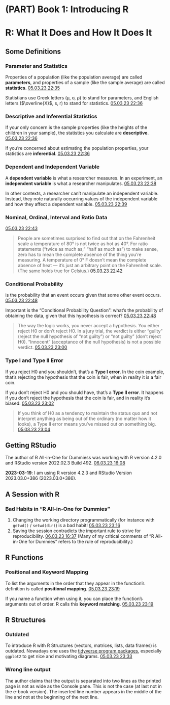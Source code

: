 
# (PART) Book 1: Introducing R {.unnumbered}

# R: What It Does and How It Does It

## Some Definitions

::: infobox
### Parameter and Statistics {.unnumbered}

Properties of a population (like the population average) are called
**parameters**, and properties of a sample (like the sample average) are
called **statistics**. [05.03.23
22:35](calibre://view-book/_hex_-4d61696e/3455/EPUB?open_at=epubcfi%28/12/2/4%5Bc01-body-0001%5D/2/8/8/18%5Bc01-para-0012%5D/2%3A36%29)

Statistians use Greek letters (μ, σ, ρ) to stand for parameters, and
English letters ($\overline{X}$, s, r) to stand for statistics.
[05.03.23
22:36](calibre://view-book/_hex_-4d61696e/3455/EPUB?open_at=epubcfi%28/12/2/4%5Bc01-body-0001%5D/2/8/8/20%5Bc01-para-0013%5D/2%3A49%29)
:::

::: infobox
### Descriptive and Inferential Statistics {.unnumbered}

If your only concern is the sample properties (like the heights of the
children in your sample), the statistics you calculate are
**descriptive**. [05.03.23
22:36](calibre://view-book/_hex_-4d61696e/3455/EPUB?open_at=epubcfi%28/12/2/4%5Bc01-body-0001%5D/2/8/8/18%5Bc01-para-0012%5D/2%3A172%29)

If you're concerned about estimating the population properties, your
statistics are **inferential**. [05.03.23
22:36](calibre://view-book/_hex_-4d61696e/3455/EPUB?open_at=epubcfi%28/12/2/4%5Bc01-body-0001%5D/2/8/8/18%5Bc01-para-0012%5D/2%3A344%29)
:::

::: infobox
### Dependent and Independent Variable {.unnumbered}

A **dependent variable** is what a researcher measures. In an
experiment, an **independent variable** is what a researcher
manipulates. [05.03.23
22:38](calibre://view-book/_hex_-4d61696e/3455/EPUB?open_at=epubcfi%28/12/2/4%5Bc01-body-0001%5D/2/8/10/14%5Bc01-para-0018%5D/2%3A1%29)

In other contexts, a researcher can't manipulate an independent
variable. Instead, they note naturally occurring values of the
independent variable and how they affect a dependent variable. [05.03.23
22:39](calibre://view-book/_hex_-4d61696e/3455/EPUB?open_at=epubcfi%28/12/2/4%5Bc01-body-0001%5D/2/8/10/14%5Bc01-para-0018%5D/2%3A110%29)
:::

### Nominal, Ordinal, Interval and Ratio Data {.unnumbered}

[05.03.23
22:43](calibre://view-book/_hex_-4d61696e/3455/EPUB?open_at=epubcfi%28/12/2/4%5Bc01-body-0001%5D/2/8/12/4%5Bh3-3%5D/1%3A0%29)

> People are sometimes surprised to find out that on the Fahrenheit
> scale a temperature of 80° is not twice as hot as 40°. For ratio
> statements ("twice as much as," "half as much as") to make sense, zero
> has to mean the complete absence of the thing you're measuring. A
> temperature of 0° F doesn't mean the complete absence of heat --- it's
> just an arbitrary point on the Fahrenheit scale. (The same holds true
> for Celsius.) [05.03.23
> 22:42](calibre://view-book/_hex_-4d61696e/3455/EPUB?open_at=epubcfi%28/12/2/4%5Bc01-body-0001%5D/2/8/12/16%5Bc01-para-0026%5D/1%3A0%29)

::: infobox
### Conditional Probability {.unnumbered}

is the probability that an event occurs given that some other event
occurs. [05.03.23
22:48](calibre://view-book/_hex_-4d61696e/3455/EPUB?open_at=epubcfi%28/12/2/4%5Bc01-body-0001%5D/2/8/14/24%5Bc01-para-0037%5D/2/1%3A0%29)

Important is the "Conditional Probability Question": what's the
probability of obtaining the data, given that this hypothesis is
correct? [05.03.23
22:48](calibre://view-book/_hex_-4d61696e/3455/EPUB?open_at=epubcfi%28/12/2/4%5Bc01-body-0001%5D/2/8/16/10%5Bc01-para-0040%5D/1%3A33%29)
:::

> The way the logic works, you never accept a hypothesis. You either
> reject H0 or don't reject H0. In a jury trial, the verdict is either
> "guilty" (reject the null hypothesis of "not guilty") or "not guilty"
> (don't reject H0). "Innocent" (acceptance of the null hypothesis) is
> not a possible verdict. [05.03.23
> 23:00](calibre://view-book/_hex_-4d61696e/3455/EPUB?open_at=epubcfi%28/12/2/4%5Bc01-body-0001%5D/2/8/18/14%5Bc01-para-0049%5D/2%3A35%29)

::: infobox
### Type I and Type II Error {.unnumbered}

If you reject H0 and you shouldn't, that's a **Type I error**. In the
coin example, that's rejecting the hypothesis that the coin is fair,
when in reality it is a fair coin.

If you don't reject H0 and you should have, that's a **Type II error**.
It happens if you don't reject the hypothesis that the coin is fair, and
in reality it's biased. [05.03.23
23:02](calibre://view-book/_hex_-4d61696e/3455/EPUB?open_at=epubcfi%28/12/2/4%5Bc01-body-0001%5D/2/8/20/12%5Bc01-para-0055%5D/1%3A0%29)
:::

> If you think of H0 as a tendency to maintain the status quo and not
> interpret anything as being out of the ordinary (no matter how it
> looks), a Type II error means you've missed out on something big.
> [05.03.23
> 23:04](calibre://view-book/_hex_-4d61696e/3455/EPUB?open_at=epubcfi%28/12/2/4%5Bc01-body-0001%5D/2/8/20/18%5Bc01-para-0058%5D/1%3A0%29)

## Getting RStudio

The author of R All-in-One for Dummiess was working with R version 4.2.0
and RStudio version 2022.02.3 Build 492. [06.03.23
16:08](calibre://view-book/_hex_-4d61696e/3455/EPUB?open_at=epubcfi%28/12/2/4%5Bc01-body-0001%5D/2/12/14%5Bc01-para-0071%5D/2%3A1%29)

**2023-03-19**: I am using R version 4.2.3 and RStudio Version
2023.03.0+386 (2023.03.0+386).

## A Session with R

::: errorbox
### Bad Habits in "R All-in-One for Dummies" {.unnumbered}

1.  Changing the working directory programmatically (for instance with
    `getwd()` / `setwd(dir)`) is a bad habit! [05.03.23
    23:16](calibre://view-book/_hex_-4d61696e/3455/EPUB?open_at=epubcfi%28/12/2/4%5Bc01-body-0001%5D/2/14/10/4%5Bh3-8%5D/1%3A0%29)
2.  Saving the session contradicts the important rule to strive for
    reproducibility. [06.03.23
    16:37](calibre://view-book/_hex_-4d61696e/3455/EPUB?open_at=epubcfi%28/12/2/4%5Bc01-body-0001%5D/2/14/12/128%5Bc01-para-0117%5D/1%3A167%29)
    (Many of my critical comments of "R All-in-One for Dummies" refers
    to the rule of reproducibility.)
:::

## R Functions

::: infobox
### Positional and Keyword Mapping {.unnumbered}

To list the arguments in the order that they appear in the function's
definition is called **positional mapping**. [05.03.23 23:19](#0)

If you name a function when using it, you can place the function's
arguments out of order. R calls this **keyword matching**. [05.03.23
23:19](calibre://view-book/_hex_-4d61696e/3455/EPUB?open_at=epubcfi%28/12/2/4%5Bc01-body-0001%5D/2/16/40%5Bc01-para-0128%5D/1%3A0%29)
:::

## R Structures

::: warningbox
### Outdated {.unnumbered}
To introduce R with R Structures (vectors, matrices, lists, data
frames) is outdated. Nowadays one uses the [tidyverse program packages](https://www.tidyverse.org/packages/),
especially `ggplot2` to get nice and motivating diagrams. [05.03.23
23:33](calibre://view-book/_hex_-4d61696e/3455/EPUB?open_at=epubcfi%28/12/2/4%5Bc01-body-0001%5D/2/22/4%5Bh2-8%5D/1%3A0%29)
:::

::: errorbox
### Wrong line output {.unnumbered}
The author claims that the output is separated into two lines as the printed
page is not as wide as the Console pane. This is not the case (at last not in the e-book
version). The inserted line number appears in the middle of the line and
not at the beginning of the next line.
:::
